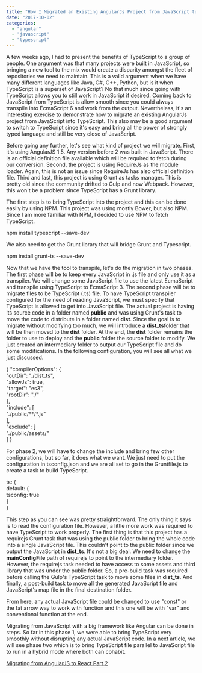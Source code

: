 ```yaml
---
title: "How I Migrated an Existing AngularJs Project from JavaScript to TypeScript (Part 1 of 2)"
date: "2017-10-02"
categories: 
  - "angular"
  - "javascript"
  - "typescript"
---
```


A few weeks ago, I had to present the benefits of TypeScript to a group of people. One argument was that many projects were built in JavaScript, so bringing a new tool to the mix would create a disparity amongst the fleet of repositories we need to maintain. This is a valid argument when we have many different languages like Java, C#, C++, Python, but is it when TypeScript is a superset of JavaScript? No that much since going with TypeScript allows you to still work in JavaScript if desired. Coming back to JavaScript from TypeScript is allow smooth since you could always transpile into EcmaScript 6 and work from the output. Nevertheless, it's an interesting exercise to demonstrate how to migrate an existing AngularJs project from JavaScript into TypeScript. This also may be a good argument to switch to TypeScript since it's easy and bring all the power of strongly typed language and still be very close of JavaScript.

Before going any further, let's see what kind of project we will migrate. First, it's using AngularJS 1.5. Any version before 2 was built in JavaScript. There is an official definition file available which will be required to fetch during our conversion. Second, the project is using RequireJs as the module loader. Again, this is not an issue since RequireJs has also official definition file. Third and last, this project is using Grunt as tasks manager. This is pretty old since the community drifted to Gulp and now Webpack. However, this won't be a problem since TypeScript has a Grunt library.

The first step is to bring TypeScript into the project and this can be done easily by using NPM. This project was using mostly Bower, but also NPM. Since I am more familiar with NPM, I decided to use NPM to fetch TypeScript.

npm install typescript --save-dev

We also need to get the Grunt library that will bridge Grunt and Typescript.

npm install grunt-ts --save-dev

Now that we have the tool to transpile, let's do the migration in two phases. The first phase will be to keep every JavaScript in .js file and only use it as a transpiler. We will change some JavaScript file to use the latest EcmaScript and transpile using TypeScript to EcmaScript 3. The second phase will be to migrate files to be TypeScript (.ts) file. To have TypeScript transpiler configured for the need of reading JavaScript, we must specify that TypeScript is allowed to get into JavaScript file. The actual project is having its source code in a folder named **public** and was using Grunt's task to move the code to distribute in a folder named **dist**. Since the goal is to migrate without modifying too much, we will introduce a **dist_ts**folder that will be then moved to the **dist** folder. At the end, the **dist** folder remains the folder to use to deploy and the **public** folder the source folder to modify. We just created an intermediary folder to output our TypeScript file and do some modifications. In the following configuration, you will see all what we just discussed.

{
     "compilerOptions": 
      {         
         "outDir": "./dist_ts",         
         "allowJs": true,         
         "target": "es3",         
         "rootDir": "./"     
        },     
"include": [         
       "./public/**/*.js"     
         ],     
        "exclude": [       
            "./public/assets/"     
   ] 
} 

For phase 2, we will have to change the include and bring few other configurations, but so far, it does what we want. We just need to put the configuration in tsconfig.json and we are all set to go in the Gruntfile.js to create a task to build TypeScript.

ts: {           
   default: {                
      tsconfig: true           
   }      
}

This step as you can see was pretty straightforward. The only thing it says is to read the configuration file. However, a little more work was required to have TypeScript to work properly. The first thing is that this project has a requirejs Grunt task that was using the public folder to bring the whole code into a single JavaScript file. This couldn't point to the public folder since we output the JavaScript in **dist_ts**. It's not a big deal. We need to change the **mainConfigFile** path of requirejs to point to the intermediary folder. However, the requirejs task needed to have access to some assets and third library that was under the public folder. So, a pre-build task was required before calling the Gulp's TypeScript task to move some files in **dist_ts**. And finally, a post-build task to move all the generated JavaScript file and JavaScript's map file in the final destination folder.

From here, any actual JavaScript file could be changed to use "const" or the fat arrow way to work with function and this one will be with "var" and conventional function at the end.

Migrating from JavaScript with a big framework like Angular can be done in steps. So far in this phase 1, we were able to bring TypeScript very smoothly without disrupting any actual JavaScript code. In a next article, we will see phase two which is to bring TypeScript file parallel to JavaScript file to run in a hybrid mode where both can cohabit.

[Migrating from AngularJS to React Part 2](how-i-migrated-an-existing-angularjs-project-from-javascript-to-typescript-part-2-of-2)
